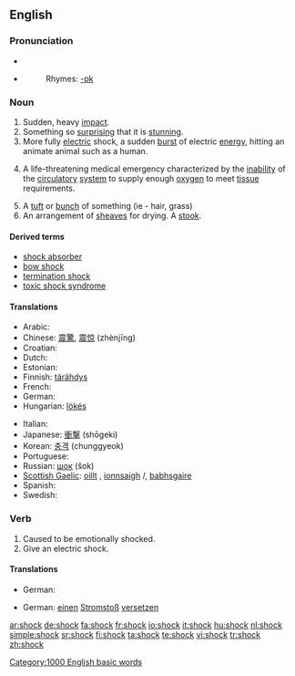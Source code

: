==English==

===Pronunciation===
*{{IPA|/ʃɒk/}}
*{{audio|en-us-shock.ogg|Audio (US)}}
*:Rhymes: [[Rhymes:English:-ɒk|-ɒk]]

===Noun===
{{en-noun}}

# Sudden, heavy [[impact]].
# Something so [[surprising]] that it is [[stunning]].
# More fully [[electric]] shock, a sudden [[burst]] of electric [[energy]], hitting an animate animal such as a human.
# {{pathology}} A life-threatening medical emergency characterized by the [[inability]] of the [[circulatory]] [[system]] to supply enough [[oxygen]] to meet [[tissue]] requirements.
# A [[tuft]] or [[bunch]] of something (ie - hair, grass)
# An arrangement of [[sheaves]] for drying.  A [[stook]].

====Derived terms====
*[[shock absorber]]
*[[bow shock]]
*[[termination shock]]
*[[toxic shock syndrome]]

====Translations====
{{top}}
* Arabic: {{ARchar|[[صدمة]]}} {{IPAchar|(ʂáɖma)}} {{f}}
* Chinese: [[震驚]], [[震惊]] (zhènjīng)
* Croatian: {{t-|hr|šok|m}}
* Dutch: {{t+|nl|schok}}
* Estonian: {{t-|et|šokk}}
* Finnish: [[tärähdys]]
* French: {{t+|fr|choc|m}}
* German: {{t+|de|Schock|m}}
* Hungarian: [[lökés]]
{{mid}}
* Italian: {{t+|it|scossa|f}}
* Japanese: [[衝撃]] (shōgeki)
* Korean: [[충격]] (chunggyeok)
* Portuguese: {{t+|pt|choque|m}}
* Russian: [[шок]] (šok) {{m}}
* [[Scottish Gaelic]]: [[oillt]] {{f}}, [[ionnsaigh]] {{m}}/{{f}}, [[babhsgaire]] {{m}}
* Spanish: {{t-|es|choque|m}}
* Swedish: {{t+|sv|chock}}
{{bottom}}

===Verb===
{{en-verb}}

# Caused to be emotionally shocked.
# Give an electric shock.

====Translations====
{{trans-top|Caused to be emotionally shocked}}
* German: {{t-|de|schockieren}}
{{trans-mid}}
{{trans-bottom}}

{{trans-top|Give an electric shock}}
* German: [[einen]] [[Stromstoß]] [[versetzen]]
{{trans-mid}}
{{trans-bottom}}

[[Category:1000 English basic words]]

[[ar:shock]]
[[de:shock]]
[[fa:shock]]
[[fr:shock]]
[[io:shock]]
[[it:shock]]
[[hu:shock]]
[[nl:shock]]
[[simple:shock]]
[[sr:shock]]
[[fi:shock]]
[[ta:shock]]
[[te:shock]]
[[vi:shock]]
[[tr:shock]]
[[zh:shock]]
